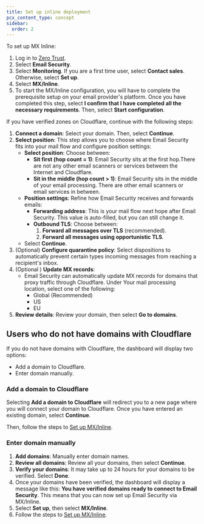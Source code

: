 ```yaml
---
title: Set up inline deployment
pcx_content_type: concept
sidebar:
  order: 2
---
```


To set up MX Inline:

1. Log in to [Zero Trust](https://one.dash.cloudflare.com/).
2. Select **Email Security**.
3. Select **Monitoring**. If you are a first time user, select **Contact sales**. Otherwise, select **Set up**.
4. Select **MX/Inline**.
5. To start the MX/Inline configuration, you will have to complete the prerequisite setup on your email provider's platform. Once you have completed this step, select **I confirm that I have completed all the necessary requirements**. Then, select **Start configuration**.

If you have verified zones on Cloudflare, continue with the following steps:

1. **Connect a domain**: Select your domain. Then, select **Continue**.
2. **Select position**: This step allows you to choose where Email Security fits into your mail flow and configure position settings:
    - **Select position**: Choose between:
        - **Sit first (hop count = 1)**: Email Security sits at the first hop.There are not any other email scanners or services between the Internet and Cloudflare.
        - **Sit in the middle (hop count > 1)**: Email Security sits in the middle of your email processing. There are other email scanners or email services in between.
    - **Position settings**: Refine how Email Security receives and forwards emails:
        - **Forwarding address**: This is your mail flow next hope after Email Security. This value is auto-filled, but you can still change it.
        - **Outbound TLS**: Choose between:
            1. **Forward all messages over TLS** (recommended).
            2. **Forward all messages using opportunistic TLS**.
    - Select **Continue**.
3. (Optional) **Configure quarantine policy**: Select dispositions to automatically prevent certain types incoming messages from reaching a recipient's inbox. 
4. (Optional ) **Update MX records**: 
    - Email Security can automatically update MX records for domains that proxy traffic through Cloudflare. Under Your mail processing location, select one of the following:
        - Global (Recommended)
        - US
        - EU
5. **Review details**: Review your domain, then select **Go to domains**.

## Users who do not have domains with Cloudflare

If you do not have domains with Cloudflare, the dashboard will display two options:

- Add a domain to Cloudflare.
- Enter domain manually.

### Add a domain to Cloudflare

Selecting **Add a domain to Cloudflare** will redirect you to a new page where you will connect your domain to Cloudflare. Once you have entered an existing domain, select **Continue**.

Then, follow the steps to [Set up MX/Inline](/cloudflare-one/email-security/setup/pre-delivery-deployment/inline-deployment-setup/).

### Enter domain manually

1. **Add domains**: Manually enter domain names.
2. **Review all domains**: Review all your domains, then select **Continue**.
3. **Verify your domains**: It may take up to 24 hours for your domains to be verified. Select **Done**.
4. Once your domains have been verified, the dashboard will display a message like this: **You have verified domains ready to connect to Email Security**. This means that you can now set up Email Security via MX/Inline. 
5. Select **Set up**, then select **MX/Inline**.
6. Follow the steps to [Set up MX/Inline](/cloudflare-one/email-security/setup/pre-delivery-deployment/inline-deployment-setup/).